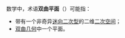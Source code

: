 数学中，术语'''双曲平面'''（{{lang|en|hyperbolic plane}}）可能指：
* 带有一个非奇异[[迷向二次型|迷向二次型]]的二维[[二次空间|二次空间]]；
* [[双曲几何|双曲几何]]中一个平面。

{{mathdab}}